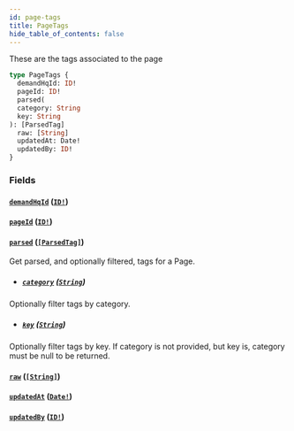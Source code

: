 ```yaml
---
id: page-tags
title: PageTags
hide_table_of_contents: false
---
```



These are the tags associated to the page

```graphql
type PageTags {
  demandHqId: ID!
  pageId: ID!
  parsed(
  category: String
  key: String
): [ParsedTag]
  raw: [String]
  updatedAt: Date!
  updatedBy: ID!
}
```


### Fields

#### [`demandHqId`](#) ([`ID!`](/demand/api/graphql-admin/reference/scalars/id))




#### [`pageId`](#) ([`ID!`](/demand/api/graphql-admin/reference/scalars/id))




#### [`parsed`](#) ([`[ParsedTag]`](/demand/api/graphql-admin/reference/objects/parsed-tag))

Get parsed, and optionally filtered, tags for a Page.
- ##### [`category`](#) ([`String`](/demand/api/graphql-admin/reference/scalars/string))

Optionally filter tags by category.


- ##### [`key`](#) ([`String`](/demand/api/graphql-admin/reference/scalars/string))

Optionally filter tags by key. If category is not provided, but key is, category must be null to be returned.


#### [`raw`](#) ([`[String]`](/demand/api/graphql-admin/reference/scalars/string))




#### [`updatedAt`](#) ([`Date!`](/demand/api/graphql-admin/reference/scalars/date))




#### [`updatedBy`](#) ([`ID!`](/demand/api/graphql-admin/reference/scalars/id))






